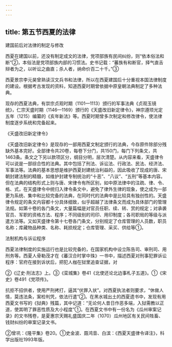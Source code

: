 ```yaml
---
---
---
```

title: 第五节西夏的法律
---



建国前后对法律的制定与修改

西夏在建国以前，还没有制定成文的法律，党项部族有民间纠纷，则“依本俗法和断”②，本俗法是党项部族内部的习惯法。史书记载：“蕃族有和断官，择气直舌辩者为之，以听讼之曲直；杀人者，纳命价百二十千。”③

西夏景宗李元昊曾熟读汉文兵书和法律，所以在西夏建国后十分重视本国法律制度的建设。根据考古发现的资料，知道西夏时期曾依据中原皇朝法典制定了多种法典。

现存的西夏法典，有崇宗贞观时期（1101—1113）颁行的军事法典《贞观玉镜统》，仁宗天盛时期（1146—1169）颁行的《天盛改旧新定律令》，神宗遵顼光定五年（1215）编纂的《亥年新法》等。西夏时期曾多次制定和修改律令，使法律制度逐步系统和完备起来。

《天盛改旧新定律令》

《天盛改旧新定律令》是现存的一部用西夏文制定颁行的法典，今存原件除部分残缺外基本完好。全部律令共20卷，每卷下分门，共150门，每门下列条文，共1463条。条文之下另以款项区分，纲目分明，层次清楚。从内容来看，天盛律令可以说是一部综合性的法典。其中包括了刑法、诉讼法、行政法、民法、经济法、军事法等。法典的基本思想是维护西夏封建统治利益的，因此吸收了现成的唐、宋朝封建法制的精髓，如维护封建专制统治的“十恶”、“八议”、“五刑”等基本内容。但在法典的结构形式上则与唐、宋律令有所区别，如中原法律中的注疏、律、令、格、式，在天盛律令中统归入律令条文中，避免了律外生律的现象，使之成为一部更为系统、集中和比较完备的法典，在同时代的法典中是比较具有独创性的。天盛律令规定的条文内容都十分具体细致，似乎超越了法律条文而成为具体部门的管理法规。如第十卷的各门条文，大量篇幅是对官员任职、续、转、赏的规定；对承袭官员、军职的资格方法、程序；不同级别的司印、用印制度；各司职局的等级与派遣方法等。又如天盛律令第十七卷各门条文，分别规定了仓库管理的人员数，职员名称；库藏物品种类、名称、耗损规定；仓库管理、采买、供给等①。

法制机构与诉讼程序

西夏法律制度的实施运行也是比较完备的，在国家机构中设立陈告司、审刑司、用刑务等。西夏人骨勒茂才在《蕃汉合时掌中珠》一书中，描述西夏对刑事犯罪诉讼程序：官府在接到诉状后，把犯人枷在狱里追查证据，对

②《辽史·刑法志》上。③《栾城集》卷41《北使还论北边事札子五道》。①《宋史》卷491《党项传》。

抗拒不招供者，使用严刑拷打，逼其“伏罪入状”。对西夏执法者则要求，“休做人情，莫违法条，案检判凭，依法行遣”②。在黑水城出土的西夏遗书中，发现有用西夏文书写的《狱典》残篇，其中记道：“无论何人昔日作恶多端，入狱需教以正道，使其明了罪恶性质及大小程度”①。在西夏文书中有一份名为《瓜州审案记录》的文书残卷，是夏惠宗天赐礼盛国庆二年（1070）瓜州地区有关民间牲畜、钱财纠纷的审案记录文书。

②曾巩：《隆平集》卷20。①史金波、聂鸿音、白滨：《西夏天盛律令译注》，科学出版社1993年版。
